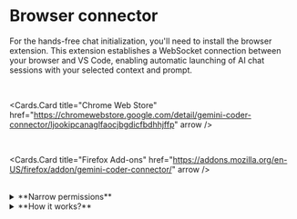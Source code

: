 
# Browser connector

For the hands-free chat initialization, you'll need to install the browser extension. This extension establishes a WebSocket connection between your browser and VS Code, enabling automatic launching of AI chat sessions with your selected context and prompt.

<br />

<Cards.Card
  title="Chrome Web Store"
  href="https://chromewebstore.google.com/detail/gemini-coder-connector/ljookipcanaglfaocjbgdicfbdhhjffp"
  arrow
/>

<br />

<Cards.Card
  title="Firefox Add-ons"
  href="https://addons.mozilla.org/en-US/firefox/addon/gemini-coder-connector/"
  arrow
/>

<br />

<details>
  <summary>**Narrow permissions**</summary>

The extension needs only these basic permissions:

**Access to specific websites** <br/>
The extension injects [a content script](https://github.com/robertpiosik/gemini-coder/blob/master/packages/browser/src/content-scripts/send-prompt-content-script.ts) for chat initialization in supported chatbots:

- https://gemini.google.com/app
- https://aistudio.google.com/prompts/new_chat
- https://chatgpt.com/
- https://chat.deepseek.com/
- https://github.com/copilot
- https://claude.ai/new
- https://chat.mistral.ai/chat
- https://grok.com/
- https://huggingface.co/chat/
- http://openwebui/

**Storage permission** <br/> Used to temporarily store context and prompt for context script to use.

**Alarms permission** <br/> Used for maintaining a stable WebSocket connection with the VS Code extension (Chrome only).

The connector is completely open source, with all code available in the <a href="https://github.com/robertpiosik/gemini-coder/tree/master/packages/browser" target="_blank">repository</a>.

</details>

<details>
  <summary>**How it works?**</summary>
The browser connector maintains a persistent WebSocket connection with your VS Code instance, enabling real-time communication between the two:

1. **Connection establishment**: The extension automatically attempts to connect to the local WebSocket server running in VS Code managed process on port `55155`.
2. **Secure communication**: The connection uses security tokens to validate and authenticate communication between your browser and VS Code.
3. **Automatic reconnection**: Whenever you reopen the editor, the connection is up instantly.

When you select context, write instruction and submit, the extension receives message and automatically opens a new tab with your selected chatbot, inserting your context and prompt hands-free.

</details>
